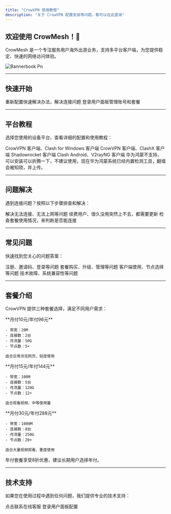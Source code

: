 ```yaml
---
title: "CrowVPN 使用教程"
description: "关于 CrowVPN 配置安装等问题，都可以在此查询"
---
```


## **欢迎使用 CrowMesh！👋**

CrowMesh 是一个专注服务用户海外出游业务，支持多平台客户端，为您提供稳定、快速的网络访问体验。

![Bannerbook Pn](/images/bannerbook.png)

---

## **快速开始**

<Columns cols={2}>
  <Card title="快速配置" icon="rocket" href="/kuaisu">
    重新配置快速解决办法，解决连接问题
  </Card>
  <Card title="用户面板" icon="user" href="https://user.crowmesh.com">
    登录用户面板管理账号和套餐
  </Card>
</Columns>

---

## **平台教程**

选择您使用的设备平台，查看详细的配置和使用教程：

<Columns cols={2}>
  <Card title="Windows PC电脑" icon="windows" href="/platforms/windows">
    CrowVPN 客户端、Clash for Windows 客户端
  </Card>
  <Card title="macOS 苹果电脑" icon="apple" href="/platforms/macos">
    CrowVPN 客户端、ClashX 客户端
  </Card>
  <Card title="iOS iPhone/iPad设备" icon="apple" href="/platforms/ios">
    Shadowrocket 客户端
  </Card>
  <Card title="Android 安卓手机" icon="android" href="/platforms/android">
    Clash Android、V2rayNG 客户端
  </Card>
</Columns>

<Danger>
  华为鸿蒙不支持，可以安装可以折腾一下，不建议使用，现在华为鸿蒙系统已经内置检测工具，翻墙会被知晓，并上传。
</Danger>

---

## **问题解决**

遇到连接问题？按照以下步骤排查和解决：

<Columns cols={3}>
  <Card title="连接问题处理" icon="toolbox" href="/troubleshooting/connection-issues">
    解决无法连接、无法上网等问题
  </Card>
  <Card title="更新节点" icon="ramp-loading" href="/troubleshooting/update-nodes">
    续费用户、很久没用突然上不去，都需要更新
  </Card>
  <Card title="检查套餐及环境" icon="search" href="/troubleshooting/check-account">
    检查套餐使用情况，来判断是否能连接
  </Card>
</Columns>

---

## **常见问题**

快速找到您关心的问题答案：

<Columns cols={2}>
  <Card title="注册相关" icon="user-plus" href="/faq/registration">
    注册、邀请码、登录等问题
  </Card>
  <Card title="套餐相关" icon="credit-card" href="/faq/plans">
    套餐购买、升级、管理等问题
  </Card>
  <Card title="使用相关" icon="play" href="/faq/usage">
    客户端使用、节点选择等问题
  </Card>
  <Card title="技术相关" icon="wrench" href="/faq/technical">
    技术故障、系统兼容性等问题
  </Card>
</Columns>

---

## **套餐介绍**

CrowVPN 提供三种套餐选择，满足不同用户需求：

<CardGroup cols={3}>
  <Card title="C15Min 入门版" icon="star">
    **月付10元/年付96元**

    - 带宽：20M
    - 连接数：2台
    - 月流量：50G
    - 节点数：5+

    适合日常浏览网页、轻度使用
  </Card>
  <Card title="C50G 标准版" icon="star">
    **月付15元/年付144元**

    - 带宽：100M
    - 连接数：5台
    - 月流量：120G
    - 节点数：12+

    适合观看视频、中等使用量
  </Card>
  <Card title="C120Pro 尊享版" icon="star">
    **月付30元/年付288元**

    - 带宽：1000M
    - 连接数：8台
    - 月流量：250G
    - 节点数：20+

    适合大量视频观看、重度使用
  </Card>
</CardGroup>

<Info>
  年付套餐享受8折优惠，建议长期用户选择年付。
</Info>

---

## **技术支持**

如果您在使用过程中遇到任何问题，我们提供专业的技术支持：

<CardGroup cols={2}>
  <Card title="联系技术" icon="message" href="https://salesiq.zohopublic.com/signaturesupport.ls?widgetcode=dbde6ec4b7a80e04beb5f35811b2e9df7b8d535222fe185d2d3b4d7f95fbeb0f">
    点击联系在线客服
  </Card>
  <Card title="用户面板" icon="user" href="https://user.crowmesh.com">
    登录用户面板配置
  </Card>
</CardGroup>